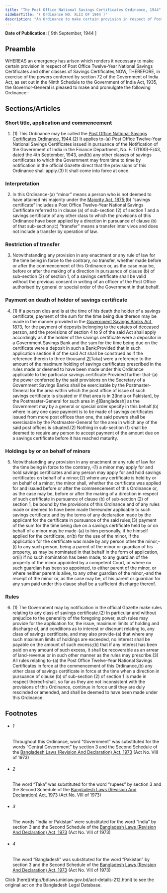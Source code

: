 ```yaml
---
title: "The Post Office National Savings Certificates Ordinance, 1944"
sidebarTitle: "( Ordinance NO. XLII OF 1944 )"
description: "An Ordinance to make certain provision in respect of Post Office Twelve-Year National Savings Certificates and other classes of Savings Certificates.1♣"
---
```


**Date of Publication:** [ 9th September, 1944 ]

## Preamble

WHEREAS an emergency has arisen which renders it necessary to make certain provision in respect of Post Office Twelve-Year National Savings Certificates and other classes of Savings Certificates;NOW, THEREFORE, in exercise of the powers conferred by section 72 of the Government of India Act, as set out in the Ninth Schedule to the Government of India Act, 1935, the Governor-General is pleased to make and promulgate the following Ordinance:-

## Sections/Articles

### Short title, application and commencement

1. (1) This Ordinance may be called the [Post Office National Savings Certificates Ordinance, 1944](/act-212.html "Post Office National Savings Certificates Ordinance, 1944").(2) It applies to-(a) Post Office Twelve-Year National Savings Certificates issued in pursuance of the Notification of the Government of India in the Finance Department, No. F. 17(100)-F/43, dated the 4th September, 1943, and(b) any other classes of savings certificates to which the Government may from time to time by notification in the official Gazette direct that the provisions of this Ordinance shall apply.(3) It shall come into force at once.

### Interpretation

2. In this Ordinance-(a) “minor” means a person who is not deemed to have attained his majority under the [Majority Act, 1875](/act-33.html "Majority Act, 1875");(b) “savings certificate” includes a Post Office Twelve-Year National Savings Certificate referred to in clause (a) of sub-section (2) of section 1 and a savings certificate of any other class to which the provisions of this Ordinance have been applied by a direction in pursuance of clause (b) of that sub-section;(c) “transfer” means a transfer inter vivos and does not include a transfer by operation of law.

### Restriction of transfer

3. Notwithstanding any provision in any enactment or any rule of law for the time being in force to the contrary, no transfer, whether made before or after the commencement of this Ordinance or, as the case may be, before or after the making of a direction in pursuance of clause (b) of sub-section (2) of section 1, of a savings certificate shall be valid without the previous consent in writing of an officer of the Post Office authorised by general or special order of the Government in that behalf.

### Payment on death of holder of savings certificate

4. (1) If a person dies and is at the time of his death the holder of a savings certificate, payment of the sum for the time being due thereon may be made in the manner provided in the [Government Savings Banks Act, 1873](/act-28.html "Government Savings Banks Act, 1873"), for the payment of deposits belonging to the estates of deceased person, and the provisions of section 4 to 9 of the said Act shall apply accordingly as if the holder of the savings certificate were a depositor in a Government Savings Bank and the sum for the time being due on the certificate were a deposit in such a Bank:Provided that in such application section 8 of the said Act shall be construed as if the reference therein to three thousand [2](1)[Taka] were a reference to the amount of the maximum holding of savings certificates prescribed in the rules made or deemed to have been made under this Ordinance applicable to the particular savings certificate:Provided further that-(a) the power conferred by the said provisions on the Secretary of a Government Savings Banks shall be exercisable by the Postmaster-General for the area within which the post office of issue of such savings certificate is situated or if that area is in [3](2)[India or Pakistan], by the Postmaster-General for such area in [4](3)[Bangladesh] as the Government may by a general or special order specify in this behalf.(b) where in any one case payment is to be made of savings certificates issued from more post offices than one, the said powers shall be exercisable by the Postmaster-General for the area in which any of the said post offices is situated.(2) Nothing in sub-section (1) shall be deemed to require any person to accept payment of the amount due on a savings certificate before it has reached maturity.

### Holdings by or on behalf of minors

5. Notwithstanding any provision in any enactment or any rule of law for the time being in force to the contrary,-(1) a minor may apply for and hold savings certificates and any person may apply for and hold savings certificates on behalf of a minor;(2) where any certificate is held by or on behalf of a minor, the minor shall, whether the certificate was applied for and issued before or after the commencement of this Ordinance or, as the case may be, before or after the making of a direction in respect of such certificate in pursuance of clause (b) of sub-section (2) of section 1, be bound by the provisions of this Ordinance and of any rules made or deemed to have been made thereunder applicable to such savings certificate and by the terms of any declaration made by the applicant for the certificate in pursuance of the said rules;(3) payment of the sum for the time being due on a savings certificate held by or on behalf of a minor may be made-(a) to him personally, if he himself applied for the certificate, or(b) for the use of the minor, if the application for the certificate was made by any person other the minor,-(i) to any such person, being a parent of the minor or guardian of his property, as may be nominated in that behalf in the form of application, or(ii) if no such nomination has been made, to any guardian of the property of the minor appointed by a competent Court, or where no such guardian has been so appointed, to either parent of the minor, or where neither parent is alive, to any other guardian of the minor,-and the receipt of the minor or, as the case may be, of his parent or guardian for any sum paid under this clause shall be a sufficient discharge thereof.

### Rules

6. (1) The Government may by notification in the official Gazette make rules relating to any class of savings certificate.(2) In particular and without prejudice to the generality of the foregoing power, such rules may provide for the application for, the issue, maximum limits of holding and discharge of, and conditions as to interest or discount relating to, any class of savings certificate, and may also provide-(a) that where any such maximum limits of holdings are exceeded, no interest shall be payable on the amount of such excess;(b) that if any interest has been paid on any amount of such excess, it shall be recoverable as an arrear of land-revenue or in such other manner as the rules may prescribe.(3) All rules relating to-(a) the Post Office Twelve-Year National Savings Certificates in force at the commencement of this Ordinance,(b) any other class of savings certificate in force at the time when a direction in pursuance of clause (b) of sub-section (2) of section 1 is made in respect thereof-shall, so far as they are not inconsistent with the provisions of this Ordinance, continue in force until they are duly rescinded or amended, and shall be deemed to have been made under this Ordinance.

## Footnotes

- ###### 1

  Throughout this Ordinance, word “Government” was substituted for the words “Central Government” by section 3 and the Second Schedule of the [Bangladesh Laws (Revision And Declaration) Act, 1973](/act-430.html "Bangladesh Laws (Revision And Declaration) Act, 1973") (Act No. VIII of 1973)

- ###### 2

  The word “Taka” was substituted for the word “rupees” by section 3 and the Second Schedule of the [Bangladesh Laws (Revision And Declaration) Act, 1973](/act-430.html "Bangladesh Laws (Revision And Declaration) Act, 1973") (Act No. VIII of 1973)

- ###### 3

  The words “India or Pakistan” were substituted for the word “India” by section 3 and the Second Schedule of the [Bangladesh Laws (Revision And Declaration) Act, 1973](/act-430.html "Bangladesh Laws (Revision And Declaration) Act, 1973") (Act No. VIII of 1973)

- ###### 4

  The word “Bangladesh” was substituted for the word “Pakistan” by section 3 and the Second Schedule of the [Bangladesh Laws (Revision And Declaration) Act, 1973](/act-430.html "Bangladesh Laws (Revision And Declaration) Act, 1973") (Act No. VIII of 1973)

<Note>
  Click [here](http://bdlaws.minlaw.gov.bd/act-details-212.html) to see the original act on the Bangladesh Legal Database.
</Note>
